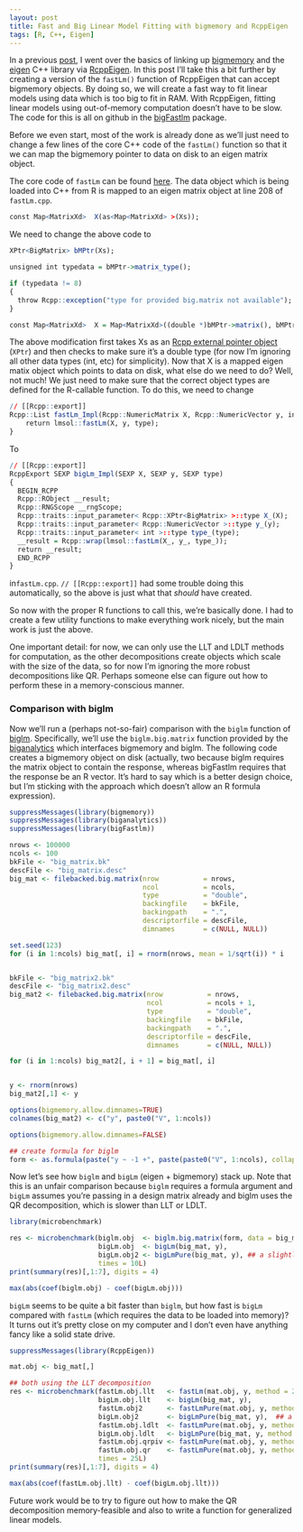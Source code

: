 ```yaml
---
layout: post
title: Fast and Big Linear Model Fitting with bigmemory and RcppEigen
tags: [R, C++, Eigen]
---
```



In a previous [post](http://casualinference.org/2016/06/04/bigmemory_rcppeigen/), I went over the basics of linking up [bigmemory](www.bigmemory.org) and the [eigen](http://eigen.tuxfamily.org/index.php?title=Main_Page) C++ library via [RcppEigen](http://cran.r-project.org/web/packages/RcppEigen/index.html). In this post I'll take this a bit further by creating a version of the ```fastLm()``` function of RcppEigen that can accept bigmemory objects. By doing so, we will create a fast way to fit linear models using data which is too big to fit in RAM. With RcppEigen, fitting linear models using out-of-memory computation doesn't have to be slow. The code for this is all on github in the [bigFastlm](https://github.com/jaredhuling/bigFastlm) package. 

Before we even start, most of the work is already done as we'll just need to change a few lines of the core C++ code of the ```fastLm()``` function so that it we can map the bigmemory pointer to data on disk to an eigen matrix object. 

The core code of ```fastLm``` can be found [here](https://github.com/RcppCore/RcppEigen/tree/master/src). The data object which is being loaded into C++ from R is mapped to an eigen matrix object at line 208 of ```fastLm.cpp```. 

```r
const Map<MatrixXd>  X(as<Map<MatrixXd> >(Xs));
```

We need to change the above code to 

```r
XPtr<BigMatrix> bMPtr(Xs);

unsigned int typedata = bMPtr->matrix_type();

if (typedata != 8)
{
  throw Rcpp::exception("type for provided big.matrix not available");
}

const Map<MatrixXd>  X = Map<MatrixXd>((double *)bMPtr->matrix(), bMPtr->nrow(), bMPtr->ncol()  );
```

The above modification first takes Xs as an [Rcpp external pointer object](http://www.r-bloggers.com/external-pointers-with-rcpp/) (```XPtr```) and then checks to make sure it's a double type (for now I'm ignoring all other data types (int, etc) for simplicity). Now that X is a mapped eigen matix object which points to data on disk, what else do we need to do? Well, not much! We just need to make sure that the correct object types are defined for the R-callable function. To do this, we need to change 

```r
// [[Rcpp::export]]
Rcpp::List fastLm_Impl(Rcpp::NumericMatrix X, Rcpp::NumericVector y, int type) {
    return lmsol::fastLm(X, y, type); 
}
```

To 

```r
// [[Rcpp::export]]
RcppExport SEXP bigLm_Impl(SEXP X, SEXP y, SEXP type)
{
  BEGIN_RCPP
  Rcpp::RObject __result;
  Rcpp::RNGScope __rngScope;
  Rcpp::traits::input_parameter< Rcpp::XPtr<BigMatrix> >::type X_(X);
  Rcpp::traits::input_parameter< Rcpp::NumericVector >::type y_(y);
  Rcpp::traits::input_parameter< int >::type type_(type);
  __result = Rcpp::wrap(lmsol::fastLm(X_, y_, type_));
  return __result;
  END_RCPP
}
```

in```fastLm.cpp```. ```// [[Rcpp::export]]``` had some trouble doing this automatically, so the above is just what that *should* have created. 

So now with the proper R functions to call this, we're basically done. I had to create a few utility functions to make everything work nicely, but the main work is just the above. 

One important detail: for now, we can only use the LLT and LDLT methods for computation, as the other decompositions create objects which scale with the size of the data, so for now I'm ignoring the more robust decompositions like QR. Perhaps someone else can figure out how to perform these in a memory-conscious manner.     

### Comparison with biglm

Now we'll run a (perhaps not-so-fair) comparison with the ```biglm``` function of [biglm](https://cran.r-project.org/web/packages/biglm/index.html). Specifically, we'll use the ```biglm.big.matrix``` function provided by the [biganalytics](https://cran.r-project.org/web/packages/biganalytics/index.html) which interfaces bigmemory and biglm. The following code creates a bigmemory object on disk (actually, two because biglm requires the matrix object to contain the response, whereas bigFastlm requires that the response be an R vector. It's hard to say which is a better design choice, but I'm sticking with the approach which doesn't allow an R formula expression). 

```r
suppressMessages(library(bigmemory))
suppressMessages(library(biganalytics))
suppressMessages(library(bigFastlm))

nrows <- 100000
ncols <- 100
bkFile <- "big_matrix.bk"
descFile <- "big_matrix.desc"
big_mat <- filebacked.big.matrix(nrow           = nrows, 
                                 ncol           = ncols, 
                                 type           = "double",  
                                 backingfile    = bkFile, 
                                 backingpath    = ".", 
                                 descriptorfile = descFile,
                                 dimnames       = c(NULL, NULL))

set.seed(123)
for (i in 1:ncols) big_mat[, i] = rnorm(nrows, mean = 1/sqrt(i)) * i


bkFile <- "big_matrix2.bk"
descFile <- "big_matrix2.desc"
big_mat2 <- filebacked.big.matrix(nrow           = nrows, 
                                  ncol           = ncols + 1, 
                                  type           = "double",  
                                  backingfile    = bkFile, 
                                  backingpath    = ".", 
                                  descriptorfile = descFile,
                                  dimnames       = c(NULL, NULL))

for (i in 1:ncols) big_mat2[, i + 1] = big_mat[, i]


y <- rnorm(nrows)
big_mat2[,1] <- y

options(bigmemory.allow.dimnames=TRUE)
colnames(big_mat2) <- c("y", paste0("V", 1:ncols))

options(bigmemory.allow.dimnames=FALSE)

## create formula for biglm
form <- as.formula(paste("y ~ -1 +", paste(paste0("V", 1:ncols), collapse = "+")))

```

Now let's see how ```biglm``` and ```bigLm``` (eigen + bigmemory) stack up. Note that this is an unfair comparison because ```biglm``` requires a formula argument and ```bigLm``` assumes you're passing in a design matrix already and biglm uses the QR decomposition, which is slower than LLT or LDLT. 

```r

library(microbenchmark)

res <- microbenchmark(biglm.obj  <- biglm.big.matrix(form, data = big_mat2), 
                      bigLm.obj  <- bigLm(big_mat, y),     
                      bigLm.obj2 <- bigLmPure(big_mat, y), ## a slightly faster version that doesn't check for intercept
                      times = 10L)
print(summary(res)[,1:7], digits = 4)

max(abs(coef(biglm.obj) - coef(bigLm.obj)))
```

```bigLm``` seems to be quite a bit faster than ```biglm```, but how fast is ```bigLm``` compared with ```fastLm``` (which requires the data to be loaded into memory)? It turns out it's pretty close on my computer and I don't even have anything fancy like a solid state drive.


```r
suppressMessages(library(RcppEigen))

mat.obj <- big_mat[,]

## both using the LLT decomposition
res <- microbenchmark(fastLm.obj.llt   <- fastLm(mat.obj, y, method = 2L),     # LLT Cholesky
                      bigLm.obj.llt    <- bigLm(big_mat, y),                   # LLT Cholesky
                      fastLm.obj2      <- fastLmPure(mat.obj, y, method = 2L),
                      bigLm.obj2       <- bigLmPure(big_mat, y),  ## a slightly faster version that doesn't check for intercept
                      fastLm.obj.ldlt  <- fastLmPure(mat.obj, y, method = 3L), # LDLT Cholesky
                      bigLm.obj.ldlt   <- bigLmPure(big_mat, y, method = 1L),  # LDLT Cholesky 
                      fastLm.obj.qrpiv <- fastLmPure(mat.obj, y, method = 0L), # column-pivoted QR
                      fastLm.obj.qr    <- fastLmPure(mat.obj, y, method = 1L), # unpivoted QR
                      times = 25L)
print(summary(res)[,1:7], digits = 4)

max(abs(coef(fastLm.obj.llt) - coef(bigLm.obj.llt)))
```

Future work would be to try to figure out how to make the QR decomposition memory-feasible and also to write a function for generalized linear models. 


